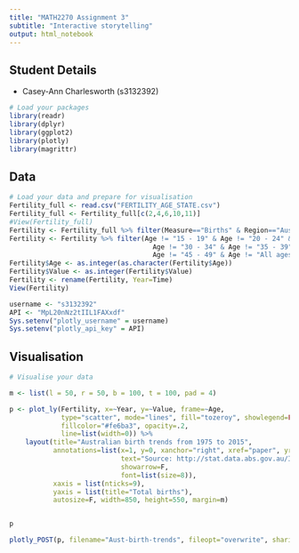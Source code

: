 ```yaml
---
title: "MATH2270 Assignment 3"
subtitle: "Interactive storytelling"
output: html_notebook
---
```


## Student Details

* Casey-Ann Charlesworth (s3132392)

```r
# Load your packages
library(readr)
library(dplyr)
library(ggplot2)
library(plotly)
library(magrittr)
```

## Data

```r
# Load your data and prepare for visualisation
Fertility_full <- read.csv("FERTILITY_AGE_STATE.csv")
Fertility_full <- Fertility_full[c(2,4,6,10,11)]
#View(Fertility_full)
Fertility <- Fertility_full %>% filter(Measure=="Births" & Region=="Australia")
Fertility <- Fertility %>% filter(Age != "15 - 19" & Age != "20 - 24" & Age != "25 - 29" & 
                                    Age != "30 - 34" & Age != "35 - 39" & Age != "40 - 44" &
                                    Age != "45 - 49" & Age != "All ages")
Fertility$Age <- as.integer(as.character(Fertility$Age)) 
Fertility$Value <- as.integer(Fertility$Value)
Fertility <- rename(Fertility, Year=Time)
View(Fertility)
```

```r
username <- "s3132392"
API <- "MpL20nNz2tIIL1FAXxdf"
Sys.setenv("plotly_username" = username)
Sys.setenv("plotly_api_key" = API)
```


## Visualisation
```r
# Visualise your data

m <- list(l = 50, r = 50, b = 100, t = 100, pad = 4)

p <- plot_ly(Fertility, x=~Year, y=~Value, frame=~Age, 
             type="scatter", mode="lines", fill="tozeroy", showlegend=FALSE,
             fillcolor="#fe6ba3", opacity=.2,
             line=list(width=0)) %>%
    layout(title="Australian birth trends from 1975 to 2015",
           annotations=list(x=1, y=0, xanchor="right", xref="paper", yref="paper", yshift=-37, 
                            text="Source: http://stat.data.abs.gov.au/Index.aspx?DataSetCode=FERTILITY_AGE_STATE", 
                            showarrow=F, 
                            font=list(size=8)),
           xaxis = list(nticks=9), 
           yaxis = list(title="Total births"),
           autosize=F, width=850, height=550, margin=m) 


p

plotly_POST(p, filename="Aust-birth-trends", fileopt="overwrite", sharing="public")
```

